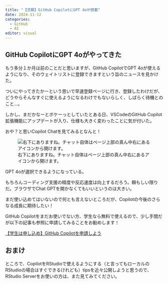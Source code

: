 ```yaml
---
title: "【念願】GitHub CopilotにGPT 4oが搭載"
date: 2024-11-12
categories: 
  - GitHub
  - AI
editor: visual
---
```


## GitHub CopilotにGPT 4oがやってきた

もう多分１か月は前のことだと思いますが、GitHub CopilotでGPT 4oが使えるようになり、そのウェイトリストに登録できますという旨のニュースを見かけた。

ついにやってきたかーという思いで早速登録ページに行き、登録したわけだが、どうやらそんなすぐに使えるようになるわけでもないらしく、しばらく待機とのこと…。

しかし、まだかなーとボケーっとしていたとある日、VSCodeのGitHub Copilot拡張機能にアップデートが入り、仕様も大きく変わったことに気が付いた。

おや？と思いCopilot Chatを見てみるとなんと！

![右下にありますね。チャット自体はページ上部の真ん中右にあるアイコンから開けます。](figure/copilot_chat.png)

GPT 4oが選択できるようになっている。

もちろんコーディング支援の精度や反応速度は向上するだろう。頼もしい限りだ。ブラウザでChat GPTを開かなくてもいいというのは大きい。

まだ使い込めてはいないので何とも言えないところだが、Copilotの今後のさらなる成長に期待したい！

GitHub Copilotをまだお使いでない方、学生なら無料で使えるので、少し手間だが以下の記事も参照に申請してみることをお勧めします！

::: {.callout-tip appearance="minimal"}
[【学生は申し込め】GitHub Copilotを申請しよう](../240918_github_copilot/index.html)
:::

## おまけ

ところで、CopilotをRStudioで使えるようにする（と言ってもローカルのRStudioの場合はすぐできるけれども）tipsを近々公開しようと思うので、RStudio Serverをお使いの方は、また見てみてください。
